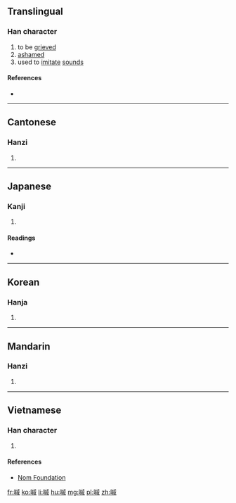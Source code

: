 ==Translingual==

===Han character===
{{Han char|rn=30|rad=口|as=11|sn=14|four=63050|canj=RIHF|ids=⿰口戚}}

# to be [[grieve]]d
# [[ashamed]]
# used to [[imitate]] [[sound]]s

====References====
* {{Han ref|kx=0204.380|dkj=04165|dj=0427.150|hdz=10675.030|uh=5601|ud=22017|bh=E14E|bd=57678}}

----

==Cantonese==

===Hanzi===
{{yue-hanzi|jyut=|y=chik1}}

# {{defn|lang=yue|sort=口11}}

----

==Japanese==

===Kanji===
{{ja-kanji|grade=|rs=口11}}

# {{defn|lang=ja|sort=口11}}

====Readings====
* {{ja-readings|on=[[さふ]] (safu), [[しゅく]] (shuku)|kun=[[なげく]] (nageku), [[はざる]] (hazaru)}}

----

==Korean==

===Hanja===
{{ko-hanja|hangeul=측|rv=cheuk|mr=ch'ŭk}}

# {{defn|lang=ko|sort=口11}}

----

==Mandarin==

===Hanzi===
{{cmn-hanzi|pin=[[qī]] ([[qi1]])|wg=ch'i<sup>1</sup>}}

# {{defn|lang=cmn|sort=口11}}

----

==Vietnamese==

===Han character===
{{vi-hantu|[[thách]]|rs=口11}}

# {{defn|lang=vi|sort=口11}}

====References====
* [http://nomfoundation.org/common/nom_details.php?codepoint=5601 Nom Foundation]

[[fr:嘁]]
[[ko:嘁]]
[[li:嘁]]
[[hu:嘁]]
[[mg:嘁]]
[[pl:嘁]]
[[zh:嘁]]